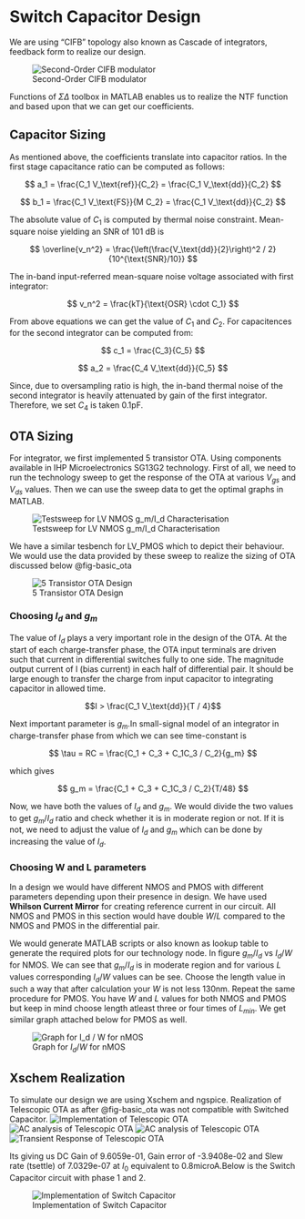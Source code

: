 # Switch Capacitor Design

We are using "CIFB" topology also known as Cascade of integrators, feedback form to realize our design.

![Second-Order CIFB modulator](figures/switch_cap/basic_sh.svg)

Functions of $\Sigma \Delta$ toolbox in MATLAB enables us to realize the NTF function and based upon that we can get our coefficients.

## Capacitor Sizing

As mentioned above, the coefficients translate into capacitor ratios. In the first stage capacitance ratio can be computed as follows:

$$ 
a_1 = \frac{C_1 V_\text{ref}}{C_2} = \frac{C_1 V_\text{dd}}{C_2}
$$

$$
b_1 = \frac{C_1 V_\text{FS}}{M C_2} = \frac{C_1 V_\text{dd}}{C_2}
$$

The absolute value of $C_{1}$ is computed by thermal noise constraint. Mean-square noise yielding an SNR of 101 dB is 

$$
\overline{v_n^2} = \frac{\left(\frac{V_\text{dd}}{2}\right)^2 / 2}{10^{\text{SNR}/10}}
$$

The in-band input-referred mean-square noise voltage associated with first integrator:

$$
v_n^2 = \frac{kT}{\text{OSR} \cdot C_1}
$$

From above equations we can get the value of $C_1$ and $C_2$. For capacitences for the second integrator can be computed from:

$$
c_1 = \frac{C_3}{C_5}
$$

$$
a_2 = \frac{C_4 V_\text{dd}}{C_5}
$$

Since, due to oversampling ratio is high, the in-band thermal noise of the second integrator is heavily attenuated by gain of the first integrator. Therefore, we set $C_4$ is taken 0.1pF. 

## OTA Sizing

For integrator, we first implemented 5 transistor OTA. Using components available in IHP Microelectronics SG13G2 technology. First of all, we need to run the technology sweep to get the response of the OTA at various $V_{gs}$ and $V_{ds}$ values. Then we can use the sweep data to get the optimal graphs in MATLAB.

![Testsweep for LV NMOS g_m/I_d Characterisation](figures/switch_cap/techsweep_nmos.svg){#fig-Nmos_sweep}

We have a similar tesbench for LV_PMOS which to depict their behaviour. We would use the data provided by these sweep to realize the sizing of OTA discussed below @fig-basic_ota 

![5 Transistor OTA Design](figures/opamp/5t_ota.svg){#fig-basic_ota}


### Choosing $I_{d}$ and $g_{m}$

The value of $I_d$ plays a very important role in the design of the OTA. At the start of each charge-transfer phase, the OTA input terminals are driven such that current in differential switches fully to one side. The magnitude output current of I (bias current) in each half of differential pair. It should be large enough to transfer the charge from input capacitor to integrating capacitor in allowed time.

$$I > \frac{C_1 V_\text{dd}}{T / 4}$$

Next important parameter is $g_m$.In small-signal model of an integrator in charge-transfer phase from which we can see time-constant is

$$
\tau = RC = \frac{C_1 + C_3 + C_1C_3 / C_2}{g_m}
$$

which gives 

$$
g_m = \frac{C_1 + C_3 + C_1C_3 / C_2}{T/48}
$$

Now, we have both the values of $I_d$ and $g_m$. We would divide the two values to get $g_m/I_d$ ratio and check whether it is in moderate region or not. If it is not, we need to adjust the value of $I_d$ and $g_m$ which can be done by increasing the value of $I_d$.

### Choosing W and L parameters

In a design we would have different NMOS and PMOS with different parameters depending upon their presence in design. We have used **Whilson Current Mirror** for creating reference current in our circuit. All NMOS and PMOS in this section would have double $W/L$ compared to the NMOS and PMOS in the differential pair.

We would generate MATLAB scripts or also known as lookup table to generate the required plots for our technology node. In figure $g_m/I_d$ vs $I_d/W$ for NMOS. We can see that $g_m/I_d$ is in moderate region and for various $L$ values corresponding $I_d/W$ values can be see. Choose the length value in such a way that after calculation your $W$ is not less 130nm. Repeat the same procedure for PMOS. You have $W$ and $L$ values for both NMOS and PMOS but keep in mind choose length atleast three or four times of $L_{min}$. We get similar graph attached below for PMOS as well.

![Graph for $I_d / W$ for nMOS](figures/switch_cap/priyanka_img_matlab.svg){#fig-graph_ota}

## Xschem Realization

To simulate our design we are using Xschem and ngspice. Realization of Telescopic OTA as after @fig-basic_ota was not compatible with Switched Capacitor.
![Implementation of Telescopic OTA](figures/opamp/Telescopic.svg){#fig-telescope-ota}
![AC analysis of Telescopic OTA](figures/opamp/ac0.svg){#fig-ac-telescope-ota}
![AC analysis of Telescopic OTA](figures/opamp/ac1.svg){#fig-ac-telescope-ota2}
![Transient Response of Telescopic OTA](figures/opamp/tran0.svg){#fig-transient-telescope-ota}

Its giving us DC Gain of 9.6059e-01, Gain error of -3.9408e-02 and Slew rate (tsettle) of 7.0329e-07 at $I_0$ equivalent to 0.8microA.Below is the Switch Capacitor circuit with phase 1 and 2.

![Implementation of Switch Capacitor](figures/opamp/Final_circuit_last.svg)